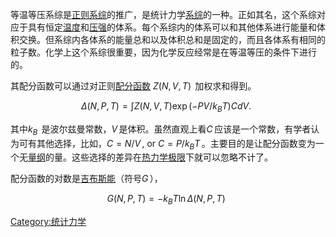 等温等压系综是[[正则系综|正则系综]]的推广，是统计力学[[系综|系综]]的一种。正如其名，这个系综对应于具有恒定[[温度|温度]]和[[压强|压强]]的体系。每个系综内的体系可以和其他体系进行能量和体积交换。但系综内各体系的能量总和以及体积总和是固定的，而且各体系有相同的粒子数。化学上这个系综很重要，因为化学反应经常是在等温等压的条件下进行的。

其配分函数可以通过对正则[[配分函数|配分函数]] <math>Z(N, V, T) \,</math> 加权求和得到。

:<math>\Delta(N, P, T) = \int  Z(N, V, T) \exp(- PV/k_B T ) C dV. \,\;</math>

其中<math>k_B \,</math> 是波尔兹曼常数，<math>V\,</math>是体积。虽然直观上看<math>C \, </math>应该是一个常数，有学者认为可有其他选择，比如，<math>C=N/V\, </math>, or <math>C= P /k_B T\, </math>。主要目的是让配分函数变为一个无[[量纲|量纲]]的量。这些选择的差异在[[热力学极限|热力学极限]]下就可以忽略不计了。

配分函数的对数是[[吉布斯能|吉布斯能]]（符号<math>G\, </math>），

:<math>G(N, P, T) = -k_B T \ln \Delta(N, P, T)  \;\, </math>


{{统计力学}}
{{Statistical mechanics topics}}

[[Category:统计力学|Category:统计力学]]